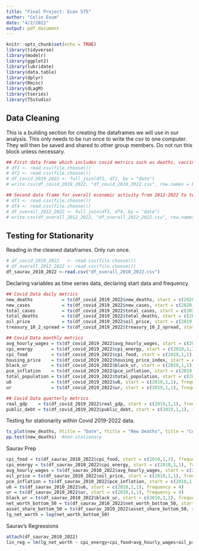 ```yaml
---
title: "Final Project: Econ 575"
author: "Colin Exum"
date: "4/2/2022"
output: pdf_document
---
```


```r
knitr::opts_chunk$set(echo = TRUE)
library(tidyverse)
library(modelr)
library(ggplot2)
library(lubridate)
library(data.table)
library(dplyr)
library(Rmisc)
library(dLagM)
library(tseries)
library(TSstudio)
```


## Data Cleaning ##
This is a building section for creating the dataframes we will use in our analysis. This only needs to be run once to write the csv to one computer. They will then be saved and shared to other group members. Do not run this block unless necessary. 
```r
## First data frame which includes covid metrics such as deaths, vaccinations, cases, etc...
# df1 <- read.csv(file.choose())
# df2 <- read.csv(file.choose())
# df_covid_2019_2022 <- full_join(df1, df2, by = "date")
# write.csv(df_covid_2019_2022, "df_covid_2019_2022.csv", row.names = FALSE)

## Second data frame for overall economic activity from 2012-2022 to test differences pre and post covid. 
# df3 <- read.csv(file.choose())
# df4 <- read.csv(file.choose())
# df_overall_2012_2022 <- full_join(df3, df4, by = "date")
# write.csv(df_overall_2012_2022, "df_overall_2012_2022.csv", row.names = FALSE)
```

## Testing for Stationarity  ##
Reading in the cleaned dataframes. Only run once. 
```r
# df_covid_2019_2022   <- read.csv(file.choose())
# df_overall_2012_2022 <- read.csv(file.choose())
df_saurav_2010_2022 <-read.csv("df_overall_2010_2022.csv")
```

Declaring variables as time series data, declaring start data and frequency. 
```r
## Covid Data daily metrics
new_deaths           = ts(df_covid_2019_2022$new_deaths, start = c(2020,1,9), frequency = 365)
new_cases            = ts(df_covid_2019_2022$new_cases, start = c(2020,1,9), frequency = 365)
total_cases          = ts(df_covid_2019_2022$total_cases, start = c(2020,2,24), frequency = 365)
total_deaths         = ts(df_covid_2019_2022$total_deaths, start = c(2020,3,23), frequency = 365)
oil_price            = ts(df_covid_2019_2022$oil_price, start = c(2019,1,2), frequency = 365)
treasury_10_2_spread = ts(df_covid_2019_2022$treasury_10_2_spread, start = c(2019,1,2), frequency = 365)

## Covid Data monthly metrics
avg_hourly_wages = ts(df_covid_2019_2022$avg_hourly_wages, start = c(2019,1,1), frequency = 12)
cpi_energy       = ts(df_covid_2019_2022$cpi_energy, start = c(2019,1,1), frequency = 12)
cpi_food         = ts(df_covid_2019_2022$cpi_food, start = c(2019,1,1), frequency = 12)
housing_price    = ts(df_covid_2019_2022$housing_price_index, start = c(2019,1,1), frequency = 12)
black_ur         = ts(df_covid_2019_2022$black_ur, start = c(2019,1,1), frequency = 12)
pce_inflation    = ts(df_covid_2019_2022$pce_inflation, start = c(2019,1,1), frequency = 12)
total_population = ts(df_covid_2019_2022$total_population, start = c(2019,1,1), frequency = 12)
u6               = ts(df_covid_2019_2022$u6, start = c(2019,1,1), frequency = 12)
ur               = ts(df_covid_2019_2022$ur, start = c(2019,1,1), frequency = 12)

## Covid Data quarterly metrics
real_gdp    = ts(df_covid_2019_2022$real_gdp, start = c(2019,1,1), frequency = 4)
public_debt = ts(df_covid_2019_2022$public_debt, start = c(2019,1,1), frequency = 4)
```
Testing for stationarity within Covid 2019-2022 data. 
```r
ts_plot(new_deaths, Xtitle = "Date", Ytitle = "New Deaths", title = "Covid Data 2019-2022")
pp.test(new_deaths)  #non-stationary

```

Saurav Prep
```r
cpi_food = ts(df_saurav_2010_2022$cpi_food, start = c(2010,1,1), frequency = 4)
cpi_energy = ts(df_saurav_2010_2022$cpi_energy, start = c(2010,1,1), frequency = 4)
avg_hourly_wages = ts(df_saurav_2010_2022$avg_hourly_wages, start = c(2010,1,1), frequency = 4)
oil_price = ts(df_saurav_2010_2022$oil_price, start = c(2010,1,1), frequency = 4)
pce_inflation = ts(df_saurav_2010_2022$pce_inflation, start = c(2010,1,1), frequency = 4)
u6 = ts(df_saurav_2010_2022$u6, start = c(2010,1,1), frequency = 4)
ur = ts(df_saurav_2010_2022$ur, start = c(2010,1,1), frequency = 4)
black_ur = ts(df_saurav_2010_2022$black_ur, start = c(2010,1,1), frequency = 4)
net_worth_bottom_50 = ts(df_saurav_2010_2022$net_worth_bottom_50, start = c(2010,1,1), frequency = 4)
asset_share_bottom_50 = ts(df_saurav_2010_2022$asset_share_bottom_50, start = c(2010,1,1), frequency = 4)
lg_net_worth = log(net_worth_bottom_50)
```

Saurav's Regressions
```r
attach(df_saurav_2010_2022)
lin_reg = lm(lg_net_worth ~ cpi_energy+cpi_food+avg_hourly_wages+oil_price+u6+ur+black_ur)


```
